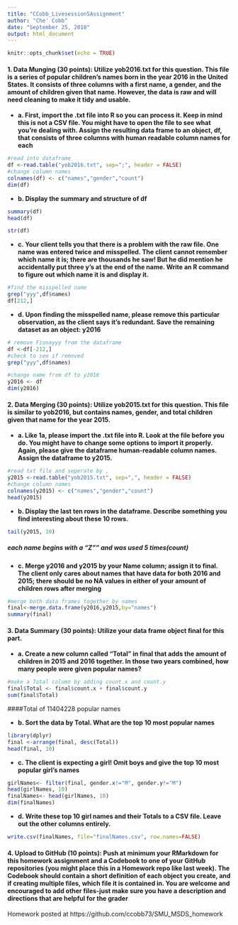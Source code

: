 ```yaml
---
title: "CCobb_Livesession5Assignment"
author: "Che' Cobb"
date: "September 25, 2018"
output: html_document
---
```


```r
knitr::opts_chunk$set(echo = TRUE)
```

#### 1. Data Munging (30 points): Utilize yob2016.txt for this question. This file is a series of popular children's names born in the year 2016 in the United States.  It consists of three columns with a first name, a gender, and the amount of children given that name.  However, the data is raw and will need cleaning to make it tidy and usable. 
* **a. First, import the .txt file into R so you can process it.  Keep in mind this is not a CSV file.  You might have to open the file to see what you're dealing with.  Assign the resulting data frame to an object, df, that consists of three columns with human readable column names for each**
```r

#read into dataframe
df <-read.table("yob2016.txt", sep=";", header = FALSE)
#change column names
colnames(df) <- c("names","gender","count")
dim(df)
```
* **b. Display the summary and structure of df**
```r
summary(df)
head(df)
```
```r
str(df)
```

* **c. Your client tells you that there is a problem with the raw file.  One name was entered twice and misspelled.  The client cannot remember which name it is; there are thousands he saw! But he did mention he accidentally put three y's at the end of the name.  Write an R command to figure out which name it is and display it.**

```r
#find the misspelled name
grep("yyy",df$names)
df[212,]
```
* **d. Upon finding the misspelled name, please remove this particular observation, as the client says it's redundant.  Save the remaining dataset as an object: y2016**
```r
# remove Fionayyy from the dataframe
df <-df[-212,]
#check to see if removed
grep("yyy",df$names)

```
```r
#change name from df to y2016
y2016 <- df
dim(y2016)
```

#### 2. Data Merging (30 points): Utilize yob2015.txt for this question.  This file is similar to yob2016, but contains names, gender, and total children given that name for the year 2015. 
* **a. Like 1a, please import the .txt file into R.  Look at the file before you do.  You might have to change some options to import it properly.  Again, please give the dataframe human-readable column names.  Assign the dataframe to y2015.**

```r
#read txt file and seperate by ,
y2015 <-read.table("yob2015.txt", sep=",", header = FALSE)
#change column names
colnames(y2015) <- c("names","gender","count")
head(y2015)
```
* **b. Display the last ten rows in the dataframe.  Describe something you find interesting about these 10 rows.**
```r
tail(y2015, 10)
```
##### each name begins with a "Z"" and was used 5 times(count)

* **c. Merge y2016 and y2015 by your Name column; assign it to final.  The client only cares about names that have data for both 2016 and 2015; there should be no NA values in either of your amount of children rows after merging**

```r
#merge both data frames together by names
final<-merge.data.frame(y2016,y2015,by="names")
summary(final)
```

#### 3. Data Summary (30 points): Utilize your data frame object final for this part. 
* **a. Create a new column called "Total" in final that adds the amount of children in 2015 and 2016 together.  In those two years combined, how many people were given popular names? **

```r
#make a Total column by adding count.x and count.y
final$Total <- final$count.x + final$count.y
sum(final$Total)

```
####Total of 11404228 popular names



* **b. Sort the data by Total.  What are the top 10 most popular names**
```r
library(dplyr) 
final <-arrange(final, desc(Total))
head(final, 10)
```

* **c. The client is expecting a girl!  Omit boys and give the top 10 most popular girl's names**

```r
girlNames<- filter(final, gender.x!="M", gender.y!="M")
head(girlNames, 10)
finalNames<- head(girlNames, 10)
dim(finalNames)

```

* **d. Write these top 10 girl names and their Totals to a CSV file.  Leave out the other columns entirely.**
```r
write.csv(finalNames, file="finalNames.csv", row.names=FALSE)

```



#### 4. Upload to GitHub (10 points): Push at minimum your RMarkdown for this homework assignment and a Codebook to one of your GitHub repositories (you might place this in a Homework repo like last week).  The Codebook should contain a short definition of each object you create, and if creating multiple files, which file it is contained in.  You are welcome and encouraged to add other files-just make sure you have a description and directions that are helpful for the grader

Homework posted at https://github.com/ccobb73/SMU_MSDS_homework
